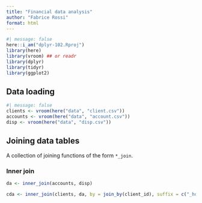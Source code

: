 ```yaml
---
title: "Financial data analysis"
author: "Fabrice Rossi"
format: html
---
```


```r
#| message: false
here::i_am("dplyr-102.Rproj")
library(here)
library(vroom) ## or readr
library(dplyr)
library(tidyr)
library(ggplot2)
```

## Data loading
```r
#| message: false
clients <- vroom(here("data", "client.csv"))
accounts <- vroom(here("data", "account.csv"))
disp <- vroom(here("data", "disp.csv"))
```

## Joining data tables
A collection of joining functions of the form `*_join`. 

### Inner join
```r
da <- inner_join(accounts, disp)
```

```r
cda <- inner_join(clients, da, by = join_by(client_id), suffix = c("_home", "_bank"))
```


